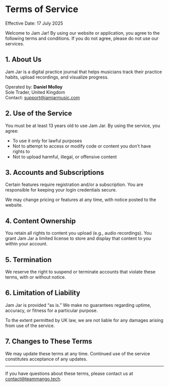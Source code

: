 # Terms of Service

Effective Date: 17 July 2025

Welcome to Jam Jar! By using our website or application, you agree to the following terms and conditions. If you do not agree, please do not use our services.

## 1. About Us

Jam Jar is a digital practice journal that helps musicians track their practice habits, upload recordings, and visualize progress.

Operated by:
**Daniel Molloy**  
Sole Trader, United Kingdom  
Contact: support@jamjarmusic.com

## 2. Use of the Service

You must be at least 13 years old to use Jam Jar. By using the service, you agree:
- To use it only for lawful purposes
- Not to attempt to access or modify code or content you don’t have rights to
- Not to upload harmful, illegal, or offensive content

## 3. Accounts and Subscriptions

Certain features require registration and/or a subscription. You are responsible for keeping your login credentials secure.

We may change pricing or features at any time, with notice posted to the website.

## 4. Content Ownership

You retain all rights to content you upload (e.g., audio recordings). You grant Jam Jar a limited license to store and display that content to you within your account.

## 5. Termination

We reserve the right to suspend or terminate accounts that violate these terms, with or without notice.

## 6. Limitation of Liability

Jam Jar is provided “as is.” We make no guarantees regarding uptime, accuracy, or fitness for a particular purpose.

To the extent permitted by UK law, we are not liable for any damages arising from use of the service.

## 7. Changes to These Terms

We may update these terms at any time. Continued use of the service constitutes acceptance of any updates.

---

If you have questions about these terms, please contact us at contact@teammango.tech.
